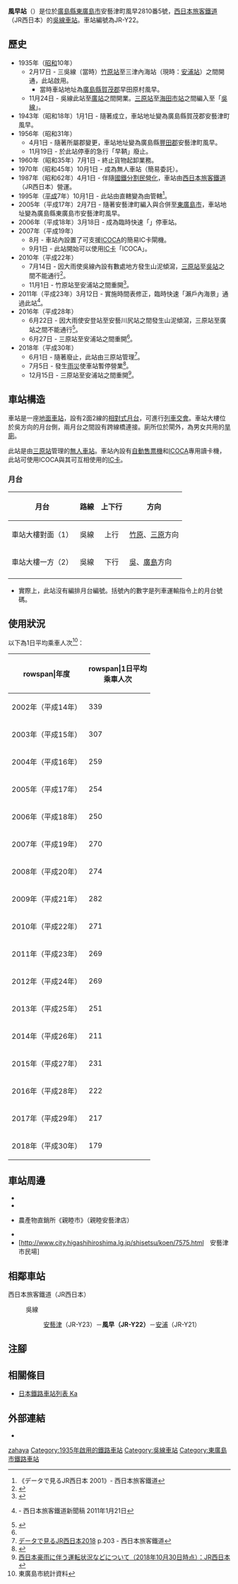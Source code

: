 {{NoteTA
|T=zh-hans:风早站;zh-hk:風早站;zh-tw:風早車站;
|1=zh-hans:风早站;zh-hk:風早站;zh-tw:風早車站;
}}
{{Infobox station
|公司色 = #0072bc
|站名 = 風早
|圖片 = Kazahaya stn.jpg
|圖片說明 = 車站大樓
|日文原名 = 風早
|平假名 = かざはや
|羅馬拼音 = Kazahaya
|副站名 = 
|電報略號 = カサ
|所在地 = {{JPN}}[[廣島縣|廣島縣]][[東廣島市|東廣島市]]安藝津町風早2810番5號
|座標 = {{coord|34|18|11.73|N|132|47|45.22|E|type:railwaystation_region:JP-24|display=inline,title}}
|車站構造 = [[地面車站|地面車站]]
|月台配置 = 2面2線
|啟用年月日 = 1935年（[[昭和|昭和]]10年）2月17日
|廢站年月日 = 
|乘客人數 = 179
|上下車人次 = 
|統計年度 = 2018
|轉車 = 
|全寬備註 = [[無人車站|無人車站]]<br/>設有自動售票機
|adjacent = {{Adjacent stations|system=西日本旅客鐵道|line=HY|left=安藝津|right=安浦|note-left=JR-Y23<br>3.2km|note-mid=JR-Y22<br>距離[[三原站_(日本)|三原]]37.9km|note-right=JR-Y21<br>6.3km}}
}}
'''風早站'''（{{jpn|j=風早駅|hg=かざはやえき|rm=Kazahaya eki|f=y}}）是位於[[廣島縣|廣島縣]][[東廣島市|東廣島市]]安藝津町風早2810番5號，[[西日本旅客鐵道|西日本旅客鐵道]]（JR西日本）的[[吳線|吳線]][[鐵路車站|車站]]。車站編號為JR-Y22。

== 歷史 ==
* 1935年（[[昭和|昭和]]10年）
** 2月17日 - 三吳線（當時）[[竹原站|竹原站]]至三津內海站（現時：[[安浦站|安浦站]]）之間開通，此站啟用。
*** 當時車站地址為[[廣島縣|廣島縣]][[賀茂郡_(廣島縣)|賀茂郡]]早田原村風早。
** 11月24日 - 吳線此站至[[廣站|廣站]]之間開業。[[三原站_(日本)|三原站]]至[[海田市站|海田市站]]之間編入至「[[吳線|吳線]]」。
* 1943年（昭和18年）1月1日 - 隨著{{Translink|ja|安芸津町|安藝津町}}成立，車站地址變為廣島縣賀茂郡安藝津町風早。
* 1956年（昭和31年）
** 4月1日 - 隨著所屬郡變更，車站地址變為廣島縣[[豐田郡|豐田郡]]安藝津町風早。
** 11月19日 - 於此站停車的急行「早鞆」廢止。
* 1960年（昭和35年）7月1日 - 終止貨物起卸業務。
* 1970年（昭和45年）10月1日 - 成為無人車站（簡易委託）。
* 1987年（昭和62年）4月1日 - 伴隨[[國鐵分割民營化|國鐵分割民營化]]，車站由[[西日本旅客鐵道|西日本旅客鐵道]]（JR西日本）營運。
* 1995年（[[平成|平成]]7年）10月1日 - 此站由{{Translink|ja|西日本旅客鉄道広島支社|西日本旅客鐵道廣島分社|廣島分社}}直轄變為由{{Translink|ja|三原地域鉄道部|三原地域鐵道部}}管轄<ref>《データで見るJR西日本 2001》- 西日本旅客鐵道</ref>。
* 2005年（平成17年）2月7日 - 隨著安藝津町編入與合併至[[東廣島市|東廣島市]]，車站地址變為廣島縣東廣島市安藝津町風早。
* 2006年（平成18年）3月18日 - 成為臨時快速「{{Translink|ja|瀬戸内マリンビュー|瀨戶內海景號列車|瀨戶內海景}}」停車站。
* 2007年（平成19年）
** 8月 - 車站內設置了可支援[[ICOCA|ICOCA]]的簡易IC卡閘機。
** 9月1日 - 此站開始可以使用[[IC卡|IC卡]]「ICOCA」。
* 2010年（平成22年）
** 7月14日 - 因大雨使吳線內設有數處地方發生山泥傾瀉，[[三原站_(日本)|三原站]]至[[吳站|吳站]]之間不能通行<ref>{{Cite news |url=http://www.chugoku-np.co.jp/News/Tn201007170022.html |title=JR呉線部分運休で国道渋滞 |newspaper=中國新聞 |publisher=中國新聞社 |date=2010-07-17 |archiveurl=https://web.archive.org/web/20100721160338/http://www.chugoku-np.co.jp/News/Tn201007170022.html |archivedate=2010-07-21|language=ja}}</ref>。
** 11月1日 - 竹原站至安浦站之間重開<ref>{{Cite news |title=JR呉線111日ぶり全線復旧 |newspaper=47NEWS |date=2010-11-02  |url=http://www.47news.jp/localnews/hotnews/2010/11/111.html <!-- 全文http://www.47news.jp/localnews/mobile/hotnews/2010/11/111.php -->|agency=中國新聞 |publisher=全國新聞網 |accessdate=2016-09-28 |language=ja}}</ref>。
* 2011年（平成23年）3月12日 - 實施時間表修正，臨時快速「瀨戶內海景」通過此站<ref>{{PDFlink|[http://www.westjr.co.jp/ICSFiles/afieldfile/2011/01/21/20110121_hiroshima.pdf 平成23年春の臨時列車について]}}{{ja icon}} - 西日本旅客鐵道新聞稿 2011年1月21日</ref>。
* 2016年（平成28年）
** 6月22日 - 因大雨使安登站至安藝川尻站之間發生山泥傾瀉，三原站至廣站之間不能通行<ref name="milt001136160">{{Cite web|url=http://www.mlit.go.jp/common/001136160.pdf#page=19|title=6月19日から続く梅雨前線等による被害状況等について（第6報）|publisher=国土交通省|date=2016-06-27|format=PDF|accessdate=2016-06-29|language=ja}}</ref>。
** 6月27日 - 三原站至安浦站之間重開<ref name="milt001136160" />。
* 2018年（平成30年）
** 6月1日 - 隨著{{Translink|ja|三原地域鉄道部|三原地域鐵道部}}廢止，此站由三原站管理<ref>[http://www.westjr.co.jp/company/info/issue/data/pdf/data2018_25.pdf データで見るJR西日本2018]{{ja icon}} p.203 - 西日本旅客鐵道</ref>。
** 7月5日 - 發生[[2018年7月西日本豪雨|雨災]]使車站暫停營業<ref name="milt001243188">{{Cite web|url=http://www.mlit.go.jp/common/001243188.pdf#page=50|title=平成30年台風第7号及び前線等による被害状況等について（第7報）|publisher=国土交通省|date=2018-07-07|format=PDF|accessdate=2018-07-23|language=ja}}</ref>。
** 12月15日 - 三原站至安浦站之間重開<ref name="JRW-PRESS">[http://www.westjr.co.jp/press/article/2018/10/page_13327.html 西日本豪雨に伴う運転状況などについて（2018年10月30日時点）：JR西日本]{{ja icon}}</ref>。

== 車站構造 ==
車站是一座[[地面車站|地面車站]]，設有2面2線的[[相對式月台|相對式月台]]，可進行[[列車交會|列車交會]]。車站大樓位於吳方向的月台側，兩月台之間設有跨線橋連接。廁所位於閘外，為男女共用的[[旱廁|旱廁]]。

此站是由[[三原站_(日本)|三原站]]管理的[[無人車站|無人車站]]。車站內設有[[自動售票機|自動售票機]]和[[ICOCA|ICOCA]]專用讀卡機，此站可使用ICOCA與其可互相使用的[[IC卡|IC卡]]。

=== 月台 ===
{| rules="rows" class="wikitable"
!月台!!路線!!上下行!!方向
|-
! 車站大樓對面（1）
|{{JR西路線記号|H|Y}} 吳線
| style="text-align:center" | 上行
|[[竹原站|竹原]]、[[三原站_(日本)|三原]]方向
|-
! 車站大樓一方（2）
|{{JR西路線記号|H|Y}} 吳線
| style="text-align:center" | 下行
|[[吳站|吳]]、[[廣島站|廣島]]方向
|-
|}
*實際上，此站沒有編排月台編號。括號內的數字是列車運輸指令上的月台號碼。

== 使用狀況 ==
以下為1日平均乘車人次<ref>東廣島市統計資料</ref>：
{| class="wikitable" style="text-align:right;"
|-
!rowspan|年度
!rowspan|1日平均<br>乘車人次
|-
|2002年（平成14年）
|339
|-
|2003年（平成15年）
|307
|-
|2004年（平成16年）
|259
|-
|2005年（平成17年）
|254
|-
|2006年（平成18年）
|250
|-
|2007年（平成19年）
|270
|-
|2008年（平成20年）
|274
|-
|2009年（平成21年）
|282
|-
|2010年（平成22年）
|271
|-
|2011年（平成23年）
|269
|-
|2012年（平成24年）
|269
|-
|2013年（平成25年）
|251
|-
|2014年（平成26年）
|211
|-
|2015年（平成27年）
|231
|-
|2016年（平成28年）
|222
|-
|2017年（平成29年）
|217
|-
|2018年（平成30年）
|179
|}

== 車站周邊 ==
* {{Translink|ja|広島県道206号風早停車場線|廣島縣道206號風早停車場線}}
* {{Translink|ja|国道185号|國道185號}}
* {{Translink|ja|芸南農業協同組合|藝南農業協同組合|JA藝南}}農產物直銷所《親睦市》（親睦安藝津店）
* {{Translink|ja|広島県立豊田高等学校|廣島縣立豐田高等學校}}
* [http://www.city.higashihiroshima.lg.jp/shisetsu/koen/7575.html　安藝津市民場]{{ja icon}}

== 相鄰車站 ==
; 西日本旅客鐵道（JR西日本）
: {{JR西路線記号|H|Y}} 吳線
:: [[安藝津站|安藝津]]（JR-Y23）－'''風早（JR-Y22）'''－[[安浦站|安浦]]（JR-Y21）
== 注腳 ==
{{Reflist}}
== 相關條目 ==
* [[日本鐵路車站列表_Ka|日本鐵路車站列表 Ka]]
== 外部連結 ==
* {{外部連結/JR西日本車站|0801508|風早}}{{ja icon}}
{{吳線}}
{{DEFAULTSORT:Kazahaya}}
[[Category:日本鐵路車站_Ka|zahaya]]
[[Category:1935年啟用的鐵路車站|Category:1935年啟用的鐵路車站]]
[[Category:吳線車站|Category:吳線車站]]
[[Category:東廣島市鐵路車站|Category:東廣島市鐵路車站]]